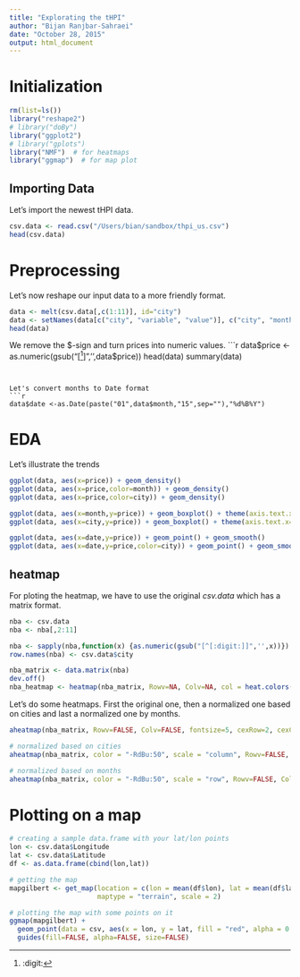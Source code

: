 ```yaml
---
title: "Explorating the tHPI"
author: "Bijan Ranjbar-Sahraei"
date: "October 28, 2015"
output: html_document
---
```


# Initialization
```r
rm(list=ls())
library("reshape2")
# library("doBy")
library("ggplot2")
# library("gplots")
library("NMF")  # for heatmaps
library("ggmap")  # for map plot 
```
## Importing Data
Let's import the newest tHPI data.

```r
csv.data <- read.csv("/Users/bian/sandbox/thpi_us.csv")
head(csv.data)

```

# Preprocessing

Let's now reshape our input data to a more friendly format.
```r
data <- melt(csv.data[,c(1:11)], id="city")
data <- setNames(data[c("city", "variable", "value")], c("city", "month", "price"))
head(data)


```

We remove the $-sign and turn prices into numeric values.
```r
data$price <- as.numeric(gsub("[^[:digit:]]",'',data$price))
head(data)
summary(data)
```


Let's convert months to Date format
```r
data$date <-as.Date(paste("01",data$month,"15",sep=""),"%d%B%Y") 
```


# EDA
Let's illustrate the trends
```r
ggplot(data, aes(x=price)) + geom_density()
ggplot(data, aes(x=price,color=month)) + geom_density()
ggplot(data, aes(x=price,color=city)) + geom_density()

ggplot(data, aes(x=month,y=price)) + geom_boxplot() + theme(axis.text.x=element_text(angle=90,hjust=1,vjust=0.5))
ggplot(data, aes(x=city,y=price)) + geom_boxplot() + theme(axis.text.x=element_text(angle=90,hjust=1,vjust=0.5))

ggplot(data, aes(x=date,y=price)) + geom_point() + geom_smooth()
ggplot(data, aes(x=date,y=price,color=city)) + geom_point() + geom_smooth()
```

## heatmap
For ploting the heatmap, we have to use the original *csv.data* which has a matrix format.

```r
nba <- csv.data
nba <- nba[,2:11]

nba <- sapply(nba,function(x) {as.numeric(gsub("[^[:digit:]]",'',x))})
row.names(nba) <- csv.data$city

nba_matrix <- data.matrix(nba)
dev.off()
nba_heatmap <- heatmap(nba_matrix, Rowv=NA, Colv=NA, col = heat.colors(256), scale="row", margins=c(6,10))
```

Let's do some heatmaps. First the original one, then a normalized one based on cities and last a normalized one by months.
```r
aheatmap(nba_matrix, Rowv=FALSE, Colv=FALSE, fontsize=5, cexRow=2, cexCol=2)

# normalized based on cities
aheatmap(nba_matrix, color = "-RdBu:50", scale = "column", Rowv=FALSE, Colv=FALSE,fontsize=5, cexRow=2, cexCol=2)

# normalized based on months
aheatmap(nba_matrix, color = "-RdBu:50", scale = "row", Rowv=FALSE, Colv=FALSE,fontsize=3, cexRow=3, cexCol=2)
```


# Plotting on a map
```r
# creating a sample data.frame with your lat/lon points
lon <- csv.data$Longitude
lat <- csv.data$Latitude
df <- as.data.frame(cbind(lon,lat))

# getting the map
mapgilbert <- get_map(location = c(lon = mean(df$lon), lat = mean(df$lat)), zoom = 4,
                      maptype = "terrain", scale = 2)

# plotting the map with some points on it
ggmap(mapgilbert) +
  geom_point(data = csv, aes(x = lon, y = lat, fill = "red", alpha = 0.8), size = 5, shape = 21) +
  guides(fill=FALSE, alpha=FALSE, size=FALSE)

```

